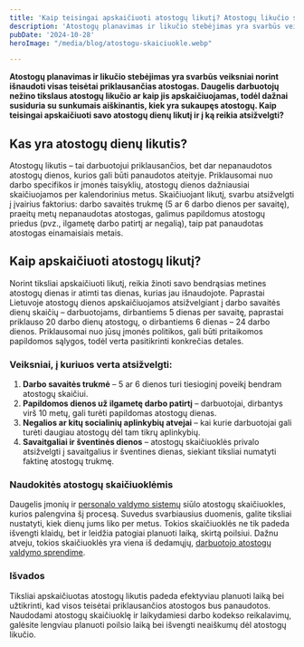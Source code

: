```yaml
---
title: 'Kaip teisingai apskaičiuoti atostogų likutį? Atostogų likučio skaičiuoklė.'
description: 'Atostogų planavimas ir likučio stebėjimas yra svarbūs veiksniai norint išnaudoti visas teisėtai priklausančias atostogas.'
pubDate: '2024-10-28'
heroImage: "/media/blog/atostogu-skaiciuokle.webp" 

---
```



<Calculator/>

<strong>Atostogų planavimas ir likučio stebėjimas yra svarbūs veiksniai norint išnaudoti visas teisėtai priklausančias atostogas. Daugelis darbuotojų nežino tikslaus atostogų likučio ar kaip jis apskaičiuojamas, todėl dažnai susiduria su sunkumais aiškinantis, kiek yra sukaupęs atostogų. Kaip teisingai apskaičiuoti savo atostogų dienų likutį ir į ką reikia atsižvelgti?</strong>
<h2>Kas yra atostogų dienų likutis?</h2>
Atostogų likutis – tai darbuotojui priklausančios, bet dar nepanaudotos atostogų dienos, kurios gali būti panaudotos ateityje. Priklausomai nuo darbo specifikos ir įmonės taisyklių, atostogų dienos dažniausiai skaičiuojamos per kalendorinius metus. Skaičiuojant likutį, svarbu atsižvelgti į įvairius faktorius: darbo savaitės trukmę (5 ar 6 darbo dienos per savaitę), praeitų metų nepanaudotas atostogas, galimus papildomus atostogų priedus (pvz., ilgametę darbo patirtį ar negalią), taip pat panaudotas atostogas einamaisiais metais.
<h2>Kaip apskaičiuoti atostogų likutį?</h2>
Norint tiksliai apskaičiuoti likutį, reikia žinoti savo bendrąsias metines atostogų dienas ir atimti tas dienas, kurias jau išnaudojote. Paprastai Lietuvoje atostogų dienos apskaičiuojamos atsižvelgiant į darbo savaitės dienų skaičių – darbuotojams, dirbantiems 5 dienas per savaitę, paprastai priklauso 20 darbo dienų atostogų, o dirbantiems 6 dienas – 24 darbo dienos. Priklausomai nuo jūsų įmonės politikos, gali būti pritaikomos papildomos sąlygos, todėl verta pasitikrinti konkrečias detales.
<h3>Veiksniai, į kuriuos verta atsižvelgti:</h3>
<ol>
 	<li><strong>Darbo savaitės trukmė</strong> – 5 ar 6 dienos turi tiesioginį poveikį bendram atostogų skaičiui.</li>
 	<li><strong>Papildomos dienos už ilgametę darbo patirtį</strong> – darbuotojai, dirbantys virš 10 metų, gali turėti papildomas atostogų dienas.</li>
 	<li><strong>Negalios ar kitų socialinių aplinkybių atvejai</strong> – kai kurie darbuotojai gali turėti daugiau atostogų dėl tam tikrų aplinkybių.</li>
 	<li><strong>Savaitgaliai ir šventinės dienos</strong> – atostogų skaičiuoklės privalo atsižvelgti į savaitgalius ir šventines dienas, siekiant tiksliai numatyti faktinę atostogų trukmę.</li>
</ol>
<h3>Naudokitės atostogų skaičiuoklėmis</h3>
Daugelis įmonių ir <a href="https://vecticum.lt/personalo-valdymo-sprendimu-planai/"><span style="text-decoration: underline;">personalo valdymo sistemų</span></a> siūlo atostogų skaičiuokles, kurios palengvina šį procesą. Suvedus svarbiausius duomenis, galite tiksliai nustatyti, kiek dienų jums liko per metus. Tokios skaičiuoklės ne tik padeda išvengti klaidų, bet ir leidžia patogiai planuoti laiką, skirtą poilsiui. Dažnu atveju, tokios skaičiuoklės yra viena iš dedamųjų, <a href="https://vecticum.lt/atostogu-valdymas/">darbuotojo atostogų valdymo sprendime</a>.
<h3>Išvados</h3>
Tiksliai apskaičiuotas atostogų likutis padeda efektyviau planuoti laiką bei užtikrinti, kad visos teisėtai priklausančios atostogos bus panaudotos. Naudodami atostogų skaičiuoklę ir laikydamiesi darbo kodekso reikalavimų, galėsite lengviau planuoti poilsio laiką bei išvengti neaiškumų dėl atostogų likučio.